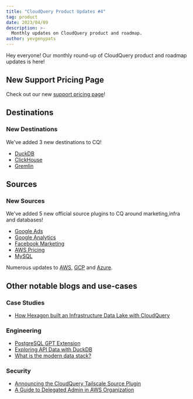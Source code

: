 ```yaml
---
title: "CloudQuery Product Updates #4"
tag: product
date: 2023/04/09
description: >-
  Monthly updates on CloudQuery product and roadmap.
author: yevgenypats
---
```



<BlogHeader/>

Hey everyone! Our monthly round-up of CloudQuery product and roadmap updates is here!

## New Support Pricing Page

Check out our new [support pricing page](/pricing)!

## Destinations

### New Destinations

We've added 3 new destinations to CQ!

* [DuckDB](https://www.cloudquery.io/docs/plugins/destinations/duckdb/overview)
* [ClickHouse](https://www.cloudquery.io/docs/plugins/destinations/meilisearch/overview)
* [Gremlin](https://www.cloudquery.io/docs/plugins/destinations/gremlin/overview)

## Sources

### New Sources

We've added 5 new official source plugins to CQ around marketing,infra and databases!

* [Google Ads](https://www.cloudquery.io/docs/plugins/sources/googleads/overview)
* [Google Analytics](https://www.cloudquery.io/docs/plugins/sources/googleanalytics/overview)
* [Facebook Marketing](https://www.cloudquery.io/docs/plugins/sources/facebookmarketing/overview)
* [AWS Pricing](https://www.cloudquery.io/docs/plugins/sources/awspricing/overview)
* [MySQL](https://www.cloudquery.io/docs/plugins/sources/mysql/overview)

Numerous updates to [AWS](https://github.com/cloudquery/cloudquery/blob/main/plugins/source/aws/CHANGELOG.md), [GCP](https://github.com/cloudquery/cloudquery/blob/main/plugins/source/gcp/CHANGELOG.md) and [Azure](https://github.com/cloudquery/cloudquery/blob/main/plugins/source/azure/CHANGELOG.md).

## Other notable blogs and use-cases

### Case Studies

- [How Hexagon built an Infrastructure Data Lake with CloudQuery](https://www.cloudquery.io/blog/how-hexagon-built-an-infrastructure-data-lake)

### Engineering

- [PostgreSQL GPT Extension](https://github.com/cloudquery/pg_gpt)
- [Exploring API Data with DuckDB](https://www.cloudquery.io/blog/exploring-api-data-with-duckdb)
- [What is the modern data stack?](https://www.cloudquery.io/blog/what-is-the-modern-data-stack)

### Security

- [Announcing the CloudQuery Tailscale Source Plugin](https://www.cloudquery.io/blog/cloudquery_tailscale)
- [A Guide to Delegated Admin in AWS Organization](https://www.cloudquery.io/blog/guide-aws-org-delegation)

